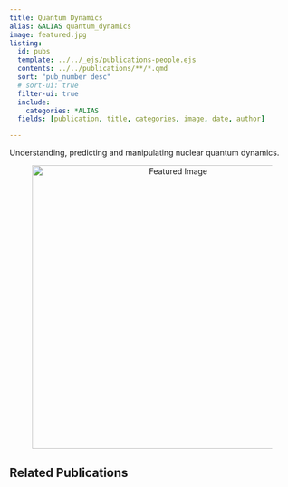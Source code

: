 ```yaml
---
title: Quantum Dynamics
alias: &ALIAS quantum_dynamics
image: featured.jpg
listing:
  id: pubs
  template: ../../_ejs/publications-people.ejs 
  contents: ../../publications/**/*.qmd
  sort: "pub_number desc"
  # sort-ui: true
  filter-ui: true
  include:
    categories: *ALIAS
  fields: [publication, title, categories, image, date, author]

---
```

Understanding, predicting and manipulating nuclear quantum dynamics. 

<figure style="text-align: center;">
    <img src="featured.jpg" alt="Featured Image" style="display: block; margin-left: auto; margin-right: auto; width: 500px; height: auto;">
</figure>


## Related Publications


:::{#pubs}
:::
